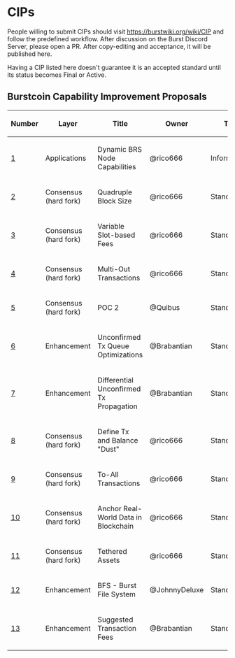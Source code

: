 =CIPs=

People willing to submit CIPs should visit
https://burstwiki.org/wiki/CIP and follow the predefined
workflow. After discussion on the Burst Discord Server, please open a
PR. After copy-editing and acceptance, it will be published here.

Having a CIP listed here doesn't guarantee it is an accepted standard
until its status becomes Final or Active.

==Burstcoin Capability Improvement Proposals==

{| class="wikitable sortable" style="width: auto; text-align: center; font-size: smaller; table-layout: fixed;"
!Number
!Layer
!Title
!Owner
!Type
!Status
|- 
| [[cip-0001.mediawiki|1]]
| Applications
| Dynamic BRS Node Capabilities
| @rico666
| Informational
| Draft
|-
| [[cip-0002.mediawiki|2]]
| Consensus (hard fork)
| Quadruple Block Size
| @rico666
| Standard
| Active
|-
| [[cip-0003.mediawiki|3]]
| Consensus (hard fork)
| Variable Slot-based Fees
| @rico666
| Standard
| Active
|-
| [[cip-0004.mediawiki|4]]
| Consensus (hard fork)
| Multi-Out Transactions
| @rico666
| Standard
| Active
|-
| [[cip-0005.mediawiki|5]]
| Consensus (hard fork)
| POC 2
| @Quibus
| Standard
| Active
|-
| [[cip-0006.mediawiki|6]]
| Enhancement
| Unconfirmed Tx Queue Optimizations
| @Brabantian
| Standard
| Draft
|-
| [[cip-0007.mediawiki|7]]
| Enhancement
| Differential Unconfirmed Tx Propagation
| @Brabantian
| Standard
| Draft
|-
| [[cip-0008.mediawiki|8]]
| Consensus (hard fork)
| Define Tx and Balance "Dust"
| @rico666
| Standard
| Draft
|-
| [[cip-0009.md|9]]
| Consensus (hard fork)
| To-All Transactions
| @rico666
| Standard
| Draft
|-
| [[cip-0010.mediawiki|10]]
| Consensus (hard fork)
| Anchor Real-World Data in Blockchain
| @rico666
| Standard
| Draft
|-
| [[cip-0011.mediawiki|11]]
| Consensus (hard fork)
| Tethered Assets
| @rico666
| Standard
| Draft
|-
| [[cip-0012.mediawiki|12]]
| Enhancement
| BFS - Burst File System
| @JohnnyDeluxe
| Standard
| Draft
|-
| [[cip-0013.mediawiki|13]]
| Enhancement
| Suggested Transaction Fees
| @Brabantian
| Standard
| Draft
|}

<!-- IMPORTANT!  See the instructions at the top of this page, do NOT JUST add CIPs here! -->
